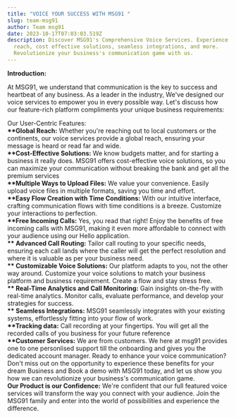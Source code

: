 ```yaml
---
title: "VOICE YOUR SUCCESS WITH MSG91 "
slug: team-msg91
author: Team msg91
date: 2023-10-17T07:03:03.519Z
description: Discover MSG91's Comprehensive Voice Services. Experience global
  reach, cost effective solutions, seamless integrations, and more.
  Revolutionize your business's communication game with us.
---
```

**Introduction:** 

At MSG91, we understand that communication is the key to success and heartbeat of any business. As a leader in the industry, We've designed our voice services to empower you in every possible way. Let's discuss how our feature-rich platform compliments your unique business requirements:

Our User-Centric Features:\
**\*\*Global Reach:** Whether you're reaching out to local customers or the continents, our voice services provide a global reach, ensuring your message is heard or read far and wide.\
**\*\*Cost-Effective Solutions:** We know budgets matter, and for starting a business it really does. MSG91 offers cost-effective voice solutions, so you can maximize your communication without breaking the bank and get all the premium services\
**\*\*Multiple Ways to Upload Files:** We value your convenience. Easily upload voice files in multiple formats, saving you time and effort.\
**\*\*Easy Flow Creation with Time Conditions:** With our intuitive interface, crafting communication flows with time conditions is a breeze. Customize your interactions to perfection.\
**\*\*Free Incoming Calls:** Yes, you read that right! Enjoy the benefits of free incoming calls with MSG91, making it even more affordable to connect with your audience using our Hello application.\
**\*\* Advanced Call Routing:** Tailor call routing to your specific needs, ensuring each call lands where the caller will get the perfect resolution and where it is valuable as per your business need.\
**\*\* Customizable Voice Solutions:** Our platform adapts to you, not the other way around. Customize your voice solutions to match your business platform and business requirement. Create a flow and stay stress free.\
**\*\* Real-Time Analytics and Call Monitoring:** Gain insights on-the-fly with real-time analytics. Monitor calls, evaluate performance, and develop your strategies for success.\
**\*\* Seamless Integrations:** MSG91 seamlessly integrates with your existing systems, effortlessly fitting into your flow of work.\
**\*\*Tracking data:** Call recording at your fingertips. You will get all the recorded calls of you business for your future reference\
**\*\*Customer Services:** We are from customers. We here at msg91 provides one to one personlised support till the onboarding and gives you the dedicated account manager. Ready to enhance your voice communication? Don't miss out on the opportunity to experience these benefits for your dream Business and Book a demo with MSG91 today, and let us show you how we can revolutionize your business's communication game.\
**Our Product is our Confidence:** We're confident that our full featured voice services will transform the way you connect with your audience. Join the MSG91 family and enter into the world of possibilities and experience the difference.